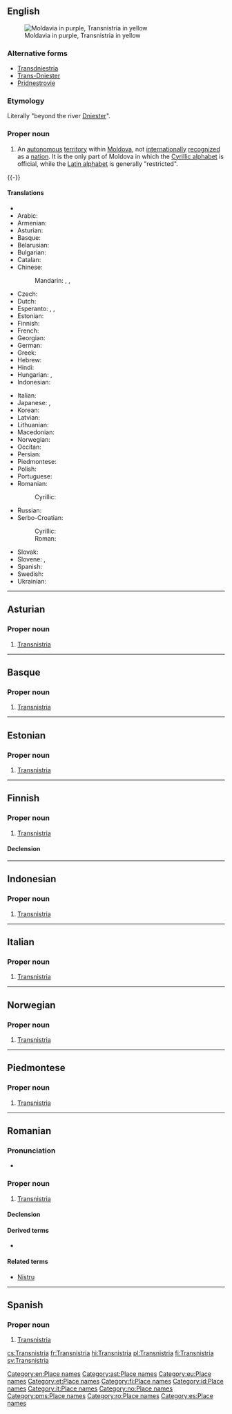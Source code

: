 ==English==
{{wikipedia}}
[[Image:Transnistria-map.png|thumb|right|Moldavia in purple, Transnistria in yellow]]

===Alternative forms===
* [[Transdniestria]]
* [[Trans-Dniester]]
* [[Pridnestrovie]]

===Etymology===
Literally "beyond the river [[Dniester]]".

===Proper noun===
{{en-proper noun}}

# An [[autonomous]] [[territory]] within [[Moldova]], not [[internationally]] [[recognized]] as a [[nation]]. It is the only part of Moldova in which the [[Cyrillic alphabet]] is official, while the [[Latin alphabet]] is generally "restricted".

{{-}}

====Translations====
{{trans-top|Transnistria, an autonomous territory in Moldova}}
* {{trreq|Abkhaz}}
* Arabic: {{t-|ar|ترانسنيستريا|f|tr=transnistriya|sc=Arab}}
* Armenian: {{t-|hy|Մերձդնեստր|tr=Merjdnestr}}
* Asturian: {{t-|ast|Transnistria|f}}
* Basque: {{t-|eu|Transnistria}}
* Belarusian: {{t-|be|Прыднястроўе|n|tr=Prydnjastróŭje}}
* Bulgarian: {{t-|bg|Приднестровие|n|tr=Pridnestróvie}}
* Catalan: {{t-|ca|Transnístria|f}}
* Chinese:
*: Mandarin: {{t|zh|涅斯特里亞|sc=Hani}}, {{t|zh|涅斯特里亚|tr=Nièsītèlǐyà|sc=Hani}}, {{t|cmn|德涅斯特河沿岸|tr=Dénièsītèhéyán'àn|sc=Hans}}
* Czech: {{t-|cs|Podněstří}}
* Dutch: {{t-|nl|Trans-Nistrië}}
* Esperanto: {{t-|eo|Ĉednestrio}}, {{t-|eo|Transdnestrio}}, {{t-|eo|Transnistrio}}
* Estonian: {{t-|et|Transnistria}}
* Finnish: {{t+|fi|Transnistria}}
* French: {{t+|fr|Transnistrie|f}}
* Georgian: {{t-|ka|დნესტრისპირეთი|tr=dnestrispiret'i|sc=Geor}}
* German: {{t-|de|Transnistrien|n}}
* Greek: {{t-|el|Υπερδνειστερία|f}}
* Hebrew: {{t-|he|טרנסניסטריה|f}}
* Hindi: {{t+|hi|ट्रान्सनिस्ट्रिया|m|tr=ṭrānsnisṭriyā|sc=Deva}}
* Hungarian: {{t-|hu|Dnyeszter-mellék}}, {{t-|hu|Transznisztria}}
* Indonesian: {{t-|id|Transnistria}}
{{trans-mid}}
* Italian: {{t-|it|Transnistria|f}}
* Japanese: {{t-|ja|沿ドニエストル共和国|tr=えんドニエストルきょうわこく, en-Doniesutoru-kyōwakoku}}, {{t-|ja|沿ドニエストル|tr=En-Doniesutoru|sc=Jpan}}
* Korean: {{t-|ko|트란스니스트리아|tr=Teuranseuniseuteuria|sc=Hang}}
* Latvian: {{t-|lv|Piedņestra|f}}
* Lithuanian: {{t+|lt|Padniestrė|f}}
* Macedonian: {{t-|mk|Придњестровие|n|tr=Pridnjestróvie}}
* Norwegian: {{t-|no|Transnistria|n}}
* Occitan: {{t-|oc|Transnístria|f}}
* Persian: {{t-|fa|ترنسنیستریا|tr=Transnistriyâ|sc=fa-Arab}}
* Piedmontese: {{tø|pms|Transnistria|f}}
* Polish: {{t+|pl|Naddniestrze|n}}
* Portuguese: {{t+|pt|Transnístria|f}}
* Romanian: {{t-|ro|Transnistria|f}}
*: Cyrillic: {{t-|ro|Транснистриа|f|sc=Cyrl}}
* Russian: {{t+|ru|Приднестровье|n|tr=Pridnestróvje}}
* Serbo-Croatian:
*: Cyrillic: {{t-|sh|Придњестровље|n|sc=Cyrl}}
*: Roman: {{t-|sh|Pridnjestrovlje|n}}
* Slovak: {{t-|sk|Podnestersko|n}}
* Slovene: {{t-|sl|Transnistrija|f}}, {{t-|sl|Pridnjestrovje|n}}
* Spanish: {{t-|es|Transnistria|f}}
* Swedish: {{t+|sv|Transnistrien}}
* Ukrainian: {{t-|uk|Придністров'я|n|tr=Prydnistróv'ja}}
{{trans-bottom}}

[[Category:en:Place names]]

----

==Asturian==
{{wikipedia|lang=ast}}

===Proper noun===
{{head|ast|proper noun|g=f}}

# [[#English|Transnistria]]

[[Category:ast:Place names]]

----

==Basque==
{{wikipedia|lang=eu}}

===Proper noun===
{{head|eu|proper noun}}

# [[#English|Transnistria]]

[[Category:eu:Place names]]

----

==Estonian==
{{wikipedia|lang=et}}

===Proper noun===
{{head|et|proper noun}}

# [[#English|Transnistria]]

[[Category:et:Place names]]

----

==Finnish==
{{wikipedia|lang=fi}}

===Proper noun===
{{fi-proper noun}}

# [[#English|Transnistria]]

====Declension====
{{fi-decl-kulkija|Transnistri|nopl=1}}

[[Category:fi:Place names]]

----

==Indonesian==
{{wikipedia|lang=id}}

===Proper noun===
{{head|id|proper noun|g=}}

# [[#English|Transnistria]]

[[Category:id:Place names]]

----

==Italian==
{{wikipedia|lang=it}}

===Proper noun===
{{it-proper noun|g=f}}

# [[#English|Transnistria]]

[[Category:it:Place names]]

----

==Norwegian==
{{wikipedia|lang=no}}

===Proper noun===
{{head|no|proper noun|g=n}}

# [[#English|Transnistria]]

[[Category:no:Place names]]

----

==Piedmontese==
{{wikipedia|lang=pms}}

===Proper noun===
{{head|pms|proper noun|g=f}}

# [[#English|Transnistria]]

[[Category:pms:Place names]]

----

==Romanian==
{{wikipedia|lang=ro}}

===Pronunciation===
* {{IPA|[transˈni.stri.a]|lang=ro}}

===Proper noun===
{{head|ro|proper noun|g=f}}

# [[#English|Transnistria]]

====Declension====
{{ro-country|gend=f|Transnistriei}}

====Derived terms====
* {{l|ro|transnistrian}}

====Related terms====
* [[Nistru]] {{qualifier|river}}

[[Category:ro:Place names]]

----

==Spanish==
{{wikipedia|lang=es}}

===Proper noun===
{{es-proper noun|f}}

# [[#English|Transnistria]]

[[Category:es:Place names]]

[[cs:Transnistria]]
[[fr:Transnistria]]
[[hi:Transnistria]]
[[pl:Transnistria]]
[[fi:Transnistria]]
[[sv:Transnistria]]